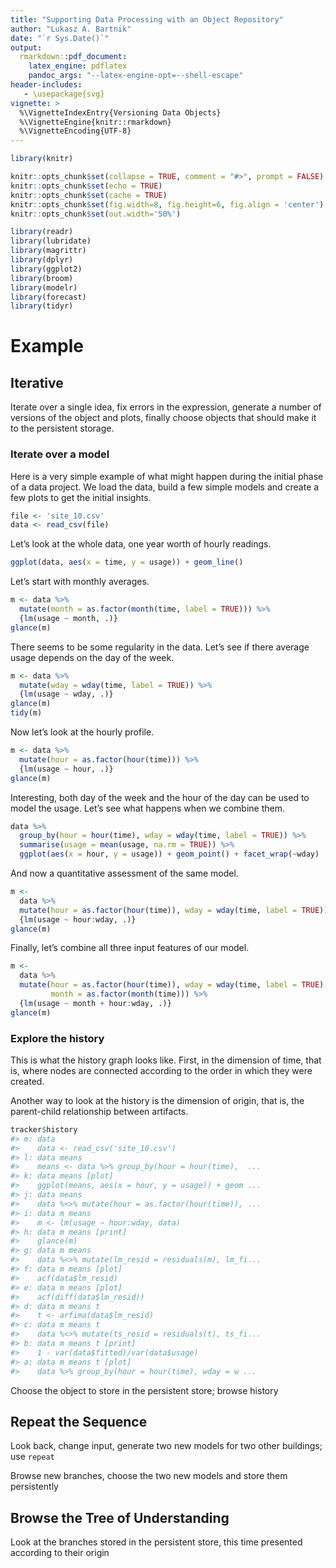 ```yaml
---
title: "Supporting Data Processing with an Object Repository"
author: "Lukasz A. Bartnik"
date: "`r Sys.Date()`"
output:
  rmarkdown::pdf_document:
    latex_engine: pdflatex
    pandoc_args: "--latex-engine-opt=--shell-escape"
header-includes:
   - \usepackage{svg}
vignette: >
  %\VignetteIndexEntry{Versioning Data Objects}
  %\VignetteEngine{knitr::rmarkdown}
  %\VignetteEncoding{UTF-8}
---
```


<!--

Including SVG in PDF generated from RMarkdown:

  https://stackoverflow.com/questions/34064292/is-it-possible-to-include-svg-image-in-pdf-document-rendered-by-rmarkdown


-->


```r
library(knitr)

knitr::opts_chunk$set(collapse = TRUE, comment = "#>", prompt = FALSE)
knitr::opts_chunk$set(echo = TRUE)
knitr::opts_chunk$set(cache = TRUE)
knitr::opts_chunk$set(fig.width=8, fig.height=6, fig.align = 'center')
knitr::opts_chunk$set(out.width='50%')
```


```r
library(readr)
library(lubridate)
library(magrittr)
library(dplyr)
library(ggplot2)
library(broom)
library(modelr)
library(forecast)
library(tidyr)
```


# Example

## Iterative

Iterate over a single idea, fix errors in the expression, generate a number
of versions of the object and plots, finally choose objects that should make
it to the persistent storage.


### Iterate over a model

Here is a very simple example of what might happen during the initial
phase of a data project. We load the data, build a few simple models
and create a few plots to get the initial insights.


```r
file <- 'site_10.csv'
data <- read_csv(file)
```


Let's look at the whole data, one year worth of hourly readings.

```r
ggplot(data, aes(x = time, y = usage)) + geom_line()
```


Let's start with monthly averages.

```r
m <- data %>%
  mutate(month = as.factor(month(time, label = TRUE))) %>%
  {lm(usage ~ month, .)}
glance(m)
```



There seems to be some regularity in the data.
Let's see if there average usage depends on the day of the week.

```r
m <- data %>%
  mutate(wday = wday(time, label = TRUE)) %>%
  {lm(usage ~ wday, .)}
glance(m)
tidy(m)
```


Now let's look at the hourly profile.

```r
m <- data %>%
  mutate(hour = as.factor(hour(time))) %>%
  {lm(usage ~ hour, .)}
glance(m)
```

Interesting, both day of the week and the hour of the day can be used
to model the usage. Let's see what happens when we combine them.


```r
data %>%
  group_by(hour = hour(time), wday = wday(time, label = TRUE)) %>%
  summarise(usage = mean(usage, na.rm = TRUE)) %>%
  ggplot(aes(x = hour, y = usage)) + geom_point() + facet_wrap(~wday)
```


And now a quantitative assessment of the same model.

```r
m <-
  data %>%
  mutate(hour = as.factor(hour(time)), wday = wday(time, label = TRUE)) %>%
  {lm(usage ~ hour:wday, .)}
glance(m)
```

Finally, let's combine all three input features of our model.

```r
m <-
  data %>%
  mutate(hour = as.factor(hour(time)), wday = wday(time, label = TRUE),
         month = as.factor(month(time))) %>%
  {lm(usage ~ month + hour:wday, .)}
glance(m)
```



### Explore the history

This is what the history graph looks like. First, in the dimension of
time, that is, where nodes are connected according to the order in
which they were created.



\begin{figure}[h]
\centering
\includesvg[width=140pt]{plot-1}
\caption{svg image}
\end{figure}


Another way to look at the history is the dimension of origin, that is,
the parent-child relationship between artifacts.



```r
tracker$history
#> m: data
#>    data <- read_csv('site_10.csv')
#> l: data means
#>    means <- data %>% group_by(hour = hour(time),  ...
#> k: data means [plot]
#>    ggplot(means, aes(x = hour, y = usage)) + geom ...
#> j: data means
#>    data %<>% mutate(hour = as.factor(hour(time)), ...
#> i: data m means
#>    m <- lm(usage ~ hour:wday, data)
#> h: data m means [print]
#>    glance(m)
#> g: data m means
#>    data %<>% mutate(lm_resid = residuals(m), lm_fi...
#> f: data m means [plot]
#>    acf(data$lm_resid)
#> e: data m means [plot]
#>    acf(diff(data$lm_resid))
#> d: data m means t
#>    t <- arfima(data$lm_resid)
#> c: data m means t
#>    data %<>% mutate(ts_resid = residuals(t), ts_fi...
#> b: data m means t [print]
#>    1 - var(data$fitted)/var(data$usage)
#> a: data m means t [plot]
#>    data %>% group_by(hour = hour(time), wday = w ...

```



Choose the object to store in the persistent store; browse history


## Repeat the Sequence

Look back, change input, generate two new models for two other buildings;
use `repeat`


Browse new branches, choose the two new models and store them persistently


## Browse the Tree of Understanding

Look at the branches stored in the persistent store, this time presented
according to their origin



